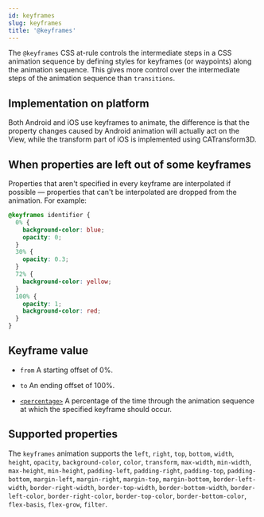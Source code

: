 ```yaml
---
id: keyframes
slug: keyframes
title: '@keyframes'
---
```


The `@keyframes` CSS at-rule controls the intermediate steps in a CSS animation sequence by defining styles for keyframes (or waypoints) along the animation sequence.
This gives more control over the intermediate steps of the animation sequence than `transitions`.

## Implementation on platform

Both Android and iOS use keyframes to animate, the difference is that the property changes caused by Android animation will actually act on the View, while the transform part of iOS is implemented using CATransform3D.

## When properties are left out of some keyframes

Properties that aren't specified in every keyframe are interpolated if possible — properties that can't be interpolated are dropped from the animation. For example:

```css
@keyframes identifier {
  0% {
    background-color: blue;
    opacity: 0;
  }
  30% {
    opacity: 0.3;
  }
  72% {
    background-color: yellow;
  }
  100% {
    opacity: 1;
    background-color: red;
  }
}
```

## Keyframe value

- `from` A starting offset of 0%.

- `to` An ending offset of 100%.

- [`<percentage>`](/api/css/data-type/percentage.mdx) A percentage of the time through the animation sequence at which the specified keyframe should occur.

## Supported properties

The `keyframes` animation supports the `left`, `right`, `top`, `bottom`, `width`, `height`, `opacity`, `background-color`, `color`, `transform`, `max-width`, `min-width`, `max-height`, `min-height`, `padding-left`, `padding-right`, `padding-top`, `padding-bottom`, `margin-left`, `margin-right`, `margin-top`, `margin-bottom`, `border-left-width`, `border-right-width`, `border-top-width`, `border-bottom-width`, `border-left-color`, `border-right-color`, `border-top-color`, `border-bottom-color`, `flex-basis`, `flex-grow`, `filter`.
